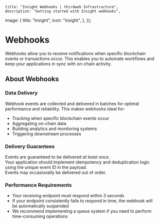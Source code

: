 
	title: "Insight Webhooks | thirdweb Infrastructure",
	description: "Getting started with Insight webhooks",
  image: {
    title: "Insight",
    icon: "insight",
  },
});

# Webhooks

Webhooks allow you to receive notifications when specific blockchain events or transactions occur. This enables you to automate workflows and keep your applications in sync with on-chain activity.

## About Webhooks

### Data Delivery
Webhook events are collected and delivered in batches for optimal performance and reliability. This makes webhooks ideal for:
- Tracking when specific blockchain events occur
- Aggregating on-chain data
- Building analytics and monitoring systems
- Triggering downstream processes

### Delivery Guarantees
Events are guaranteed to be delivered *at least once*.  
Your application should implement idempotency and deduplication logic using the unique event ID in the payload.  
Events may occasionally be delivered out of order.

### Performance Requirements
- Your receiving endpoint must respond within 3 seconds
- If your endpoint consistently fails to respond in time, the webhook will be automatically suspended
- We recommend implementing a queue system if you need to perform time-consuming operations
